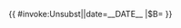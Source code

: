 {{ {{{|safesubst:}}}#invoke:Unsubst||date=__DATE__ |$B=
<!--{{Undisclosed paid}} begin-->{{Ambox
| name  = Undisclosed paid
| type  = delete
| class = ambox-Undisclosed-paid
| image = [[File:Dollar sign in circle cleaned (PD version).svg|50x40px|link=]]
| issue = '''有证据表明本{{{1|条目}}}可能以赚取秘密报酬为目的被创建或大幅编辑'''，这违反了维基百科当前的[[Wikipedia:使用条款|使用条款]]，其[[Wikipedia:中立的观点|中立性]]可能会受到影响。
| fix   = 条目需要[[Wikipedia:清理|清理]]以符合维基百科的内容政策，尤其是中立观点与[[Wikipedia:可靠来源|可靠来源]]。请在[[{{TALKPAGENAME}}|讨论页]]上进一步讨论。
| removalnotice = yes
| date  = {{{date|}}}
| cat   = 为赚取秘密报酬被创建的条目
}}<!--{{Undisclosed paid}} end-->
}}<noinclude>
{{Documentation}}
</noinclude>